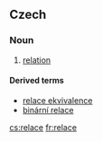 ==Czech==

===Noun===
{{cs-noun|g=f}}

# [[relation]] {{set theory|lang=cs}}

====Derived terms====
* [[relace ekvivalence]] {{f}}
* [[binární relace]] {{f}}

[[cs:relace]]
[[fr:relace]]